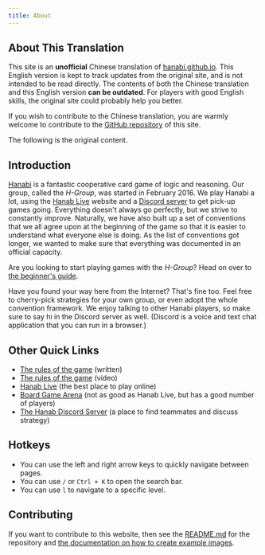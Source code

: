 ```yaml
---
title: About
---
```


## About This Translation

This site is an **unofficial** Chinese translation of [hanabi.github.io](https://hanabi.github.io). This English version is kept to track updates from the original site, and is not intended to be read directly. The contents of both the Chinese translation and this English version **can be outdated**. For players with good English skills, the original site could probably help you better.

If you wish to contribute to the Chinese translation, you are warmly welcome to contribute to the [GitHub repository](https://github.com/trcyx/H-Group) of this site.

The following is the original content.

## Introduction

[Hanabi](https://boardgamegeek.com/boardgame/98778/hanabi) is a fantastic cooperative card game of logic and reasoning. Our group, called the _H-Group_, was started in February 2016. We play Hanabi a lot, using the [Hanab Live](https://hanab.live) website and a [Discord server](https://discord.gg/FADvkJp) to get pick-up games going. Everything doesn't always go perfectly, but we strive to constantly improve. Naturally, we have also built up a set of conventions that we all agree upon at the beginning of the game so that it is easier to understand what everyone else is doing. As the list of conventions got longer, we wanted to make sure that everything was documented in an official capacity.

Are you looking to start playing games with the _H-Group_? Head on over to [the beginner's guide](/beginner).

Have you found your way here from the Internet? That's fine too. Feel free to cherry-pick strategies for your own group, or even adopt the whole convention framework. We enjoy talking to other Hanabi players, so make sure to say hi in the Discord server as well. (Discord is a voice and text chat application that you can run in a browser.)

## Other Quick Links

- [The rules of the game](https://github.com/hanabi/hanabi.github.io/blob/main/misc/rules.md) (written)
- [The rules of the game](https://www.youtube.com/watch?v=VrFCekQb4nY) (video)
- [Hanab Live](https://hanab.live) (the best place to play online)
- [Board Game Arena](http://boardgamearena.com) (not as good as Hanab Live, but has a good number of players)
- [The Hanab Discord Server](https://discord.gg/FADvkJp) (a place to find teammates and discuss strategy)

## Hotkeys

- You can use the left and right arrow keys to quickly navigate between pages.
- You can use `/` or `Ctrl + K` to open the search bar.
- You can use `l` to navigate to a specific level.

## Contributing

If you want to contribute to this website, then see the [README.md](https://github.com/hanabi/hanabi.github.io/blob/main/README.md) for the repository and [the documentation on how to create example images](example-images.mdx).

